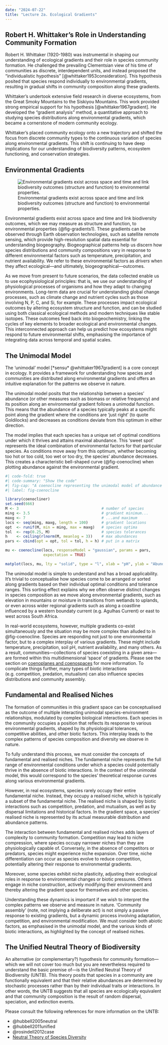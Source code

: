 ```yaml
---
date: "2024-07-22"
title: "Lecture 2a. Ecological Gradients"
---
```


## Robert H. Whittaker's Role in Understanding Community Formation

Robert H. Whittaker (1920-1980) was instrumental in shaping our understanding of ecological gradients and their role in species community formation. He challenged the prevailing Clementsian view of his time of communities as discrete, interdependent units, and instead proposed the "individualistic hypothesis" [@whittaker1953consideration]. This hypothesis posited that species respond individually to environmental gradients, resulting in gradual shifts in community composition along these gradients.

Whittaker's undertook extensive field research in diverse ecosystems, from the Great Smoky Mountains to the Siskiyou Mountains. This work provided strong empirical support for his hypothesis [@whittaker1967gradient]. He developed the "gradient analysis" method, a quantitative approach to studying species distributions along environmental gradients, which became a cornerstone of modern community ecology.

Whittaker's placed community ecology onto a new trajectory and shifted the focus from discrete community types to the continuous variation of species along environmental gradients. This shift is continuing to have deep implications for our understanding of biodiversity patterns, ecosystem functioning, and conservation strategies.

## Environmental Gradients

![Environmental gradients exist across space and time and link biodiversity outcomes (structure and function) to environmental properties.](/images/gradients1.png){fig-align="center" #fig-gradients1}

Environmental gradients exist across space and time and link biodiversity outcomes, which we may measure as structure and function, to environmental properties {@fig-gradients1). These gradients can be observed through Earth observation technologies, such as satellite remote sensing, which provide high-resolution spatial data essential for understanding biogeography. Biogeographical patterns help us discern how species distributions and community compositions vary in response to different environmental factors such as temperature, precipitation, and nutrient availability. We refer to these environmental factors as *drivers* when they affect ecological—and ultimately, biogeographical—outcomes.

As we move from present to future scenarios, the data collected enable us to use ecophysiological principles: that is, we use our understanding of physiological processes of organisms and how they adapt to changing environments. Long-term data are crucial for understanding global change processes, such as climate change and nutrient cycles such as those involving N, P, C, and Si, for example. These processes impact ecological outcomes by altering ecosystem structure and function, and can be studied using both classical ecological methods and modern techniques like stable isotopes. These outcomes feed back into biogeochemistry, linking the cycles of key elements to broader ecological and environmental changes. This interconnected approach can help us predict how ecosystems might respond to future environmental shifts, emphasising the importance of integrating data across temporal and spatial scales.

## The Unimodal Model {#sec-unimodal}

The 'unimodal' model [*sensu* @whittaker1967gradient] is a core concept in ecology. It provides a framework for understanding how species and communities are distributed along environmental gradients and offers an intuitive explanation for the patterns we observe in nature.

The unimodal model posits that the relationship between a species' abundance (or other measures such as biomass or relative frequency) and its position along an environmental gradient follows a unimodal function. This means that the abundance of a species typically peaks at a specific point along the gradient where the conditions are 'just right' (to quote Goldilocks) and decreases as conditions deviate from this optimum in either direction.

The model implies that each species has a unique set of optimal conditions under which it thrives and attains maximal abundance. This 'sweet spot' represents the ideal combination of environmental factors for that particular species. As conditions move away from this optimum, whether becoming too hot or too cold, too wet or too dry, the species' abundance decreases. This creates a characteristic bell-shaped curve (@fig-coenocline) when plotting abundance against the environmental gradient.

```r
#| code-fold: true
#| code-summary: "Show the code"
#| fig-cap: "A coenocline representing the unimodal model of abundance of three species along a hypothetical environmental gradient."
#| label: fig-coenocline

library(coenocliner)
set.seed(666)
M <- 3                                     # number of species
ming <- 3.5                                # gradient minimum...
maxg <- 7                                  # ...and maximum
locs <- seq(ming, maxg, length = 100)      # gradient locations
opt  <- runif(M, min = ming, max = maxg)   # species optima
tol  <- rep(0.25, M)                       # species tolerances
h    <- ceiling(rlnorm(M, meanlog = 3))    # max abundances
pars <- cbind(opt = opt, tol = tol, h = h) # put in a matrix

mu <- coenocline(locs, responseModel = "gaussian", params = pars,
                 expectation = TRUE)

matplot(locs, mu, lty = "solid", type = "l", xlab = "pH", ylab = "Abundance")
```


The unimodal model is simple to understand and has a broad applicability. It's trivial to conceptualise how species come to be arranged or sorted along gradients based on their individual optimal conditions and tolerance ranges. This sorting effect explains why we often observe distinct changes in species composition as we move along environmental gradients, such as elevation in mountains or moisture in transitions from wetlands to uplands, or even across wider regional gradients such as along a coastline influenced by a western boundaty current (e.g. Agulhas Current) or east to west across South Africa.

In real-world ecosystems, however, multiple gradients co-exist simultaneously and the situation may be more complex than alluded to in @fig-coenocline. Species are responding not just to one environmental factor, but to a complex interplay of various gradients. These might include temperature, precipitation, soil pH, nutrient availability, and many others. As a result, communities---collections of species coexisting in a given area---are formed within this multidimensional 'space' of gradients. Please see the section on [coenoplanes and coenospaces](01-introduction.html#sec-gradients) for more information. To complicate things further, many types of biotic interactions (e.g. competition, predation, mutualism) can also influence species distributions and community assembly.

## Fundamental and Realised Niches {#sec-niches}

The formation of communities in this gradient space can be conceptualised as the outcome of multiple interacting unimodal species-environment relationships, modulated by complex biological interactions. Each species in the community occupies a position that reflects its response to various environmental gradients, shaped by its physiological tolerances, competitive abilities, and other biotic factors. This interplay leads to the complex patterns of species composition and diversity we observe in nature.

To fully understand this process, we must consider the concepts of fundamental and realised niches. The fundamental niche represents the full range of environmental conditions under which a species could potentially thrive in the absence of biotic interactions. In the context of the unimodal model, this would correspond to the species' theoretical response curves along various environmental gradients.

However, in real ecosystems, species rarely occupy their entire fundamental niche. Instead, they occupy a realised niche, which is typically a subset of the fundamental niche. The realised niche is shaped by biotic interactions such as competition, predation, and mutualism, as well as by dispersal limitations and historical factors. In the gradient space, a species' realised niche is represented by its actual measurable distribution and abundance patterns.

The interaction between fundamental and realised niches adds layers of complexity to community formation. Competition may lead to niche compression, where species occupy narrower niches than they are physiologically capable of. Conversely, in the absence of competitors or predators, species might experience niche expansion. Over time, niche differentiation can occur as species evolve to reduce competition, potentially altering their response to environmental gradients.

Moreover, some species exhibit niche plasticity, adjusting their ecological roles in response to environmental changes or biotic pressures. Others engage in niche construction, actively modifying their environment and thereby altering the gradient space for themselves and other species.

Understanding these dynamics is important if we wish to interpret the complex patterns we observe and measure in nature. 'Community assembly' (note, not implying a deliberate act) is not simply a passive response to existing gradients, but a dynamic process involving adaptation, competition, and environmental modification. We must consider both abiotic factors, as emphasised in the unimodal model, and the various kinds of biotic interactions, as highlighted by the concept of realised niches.

## The Unified Neutral Theory of Biodiversity

An alternative (or complementary?) hypothesis for community formation---which we will not cover too much but you are nevertheless required to understand the basic premise of---is the Unified Neutral Theory of Biodiversity (UNTB). This theory posits that species in a community are functionally equivalent and that their relative abundances are determined by stochastic processes rather than by their individual traits or interactions. In other words, the UNTB suggests that all species are ecologically equivalent and that community composition is the result of random dispersal, speciation, and extinction events.

Please consult the following references for more information on the UNTB:

- @hubbell2005neutral
- @hubbell2011unified
- @rosindell2012case
- [Neutral Theory of Species Diversity](https://www.nature.com/scitable/knowledge/library/neutral-theory-of-species-diversity-13259703/)
